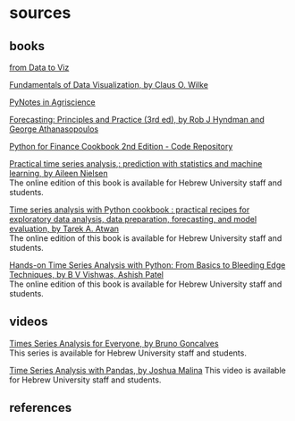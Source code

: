 # sources  {.unnumbered}

## books

[from Data to Viz](https://www.data-to-viz.com)

[Fundamentals of Data Visualization, by Claus O. Wilke](https://clauswilke.com/dataviz/)

[PyNotes in Agriscience](https://soilwater.github.io/pynotes-agriscience/intro.html)

[Forecasting: Principles and Practice (3rd ed), by Rob J Hyndman and George Athanasopoulos](https://otexts.com/fpp3/)

[Python for Finance Cookbook 2nd Edition - Code Repository](https://github.com/erykml/Python-for-Finance-Cookbook-2E)

[Practical time series analysis,: prediction with statistics and machine learning, by Aileen Nielsen](https://huji.primo.exlibrisgroup.com/permalink/972HUJI_INST/10ptda2/alma9920842016603701)  
The online edition of this book is available for Hebrew University staff and students.

[Time series analysis with Python cookbook : practical recipes for exploratory data analysis, data preparation, forecasting, and model evaluation, by Tarek A. Atwan](https://huji.primo.exlibrisgroup.com/permalink/972HUJI_INST/10ptda2/alma9921049267803701)  
The online edition of this book is available for Hebrew University staff and students.

[Hands-on Time Series Analysis with Python: From Basics to Bleeding Edge Techniques, by B V Vishwas, Ashish Patel](https://huji.primo.exlibrisgroup.com/permalink/972HUJI_INST/10ptda2/alma9920845706703701)  
The online edition of this book is available for Hebrew University staff and students.

## videos

[Times Series Analysis for Everyone, by Bruno Goncalves](https://learning.oreilly.com/videos/times-series-analysis/9780136944515/)  
This series is available for Hebrew University staff and students.

[Time Series Analysis with Pandas, by Joshua Malina](https://learning.oreilly.com/videos/time-series-analysis/00000G9DZPO7DJKE/)
This video is available for Hebrew University staff and students.


## references

::: {#refs}
:::
